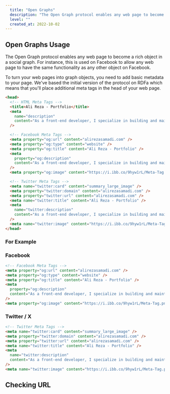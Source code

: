 ```yaml
---
  title: "Open Graphs"
  description: "The Open Graph protocol enables any web page to become a rich object in a social graph."
  level: ""
  created_at: 2022-10-02
---
```


## Open Graphs Usage

The Open Graph protocol enables any web page to become a rich object in a social graph. For instance, this is used on Facebook to allow any web page to have the same functionality as any other object on Facebook.

To turn your web pages into graph objects, you need to add basic metadata to your page. We've based the initial version of the protocol on RDFa which means that you'll place additional meta tags in the head of your web page.

```html title="index.html" showLineNumbers /Ali Reza - Portfolio/#g /alirezasamadi.com/#r {15,26}
<head>
  <!-- HTML Meta Tags -->
  <title>Ali Reza - Portfolio</title>
  <meta
    name="description"
    content="As a front-end developer, I specialize in building and maintaining the user interface of web applications."
  />

  <!-- Facebook Meta Tags -->
  <meta property="og:url" content="alirezasamadi.com" />
  <meta property="og:type" content="website" />
  <meta property="og:title" content="Ali Reza - Portfolio" />
  <meta
    property="og:description"
    content="As a front-end developer, I specialize in building and maintaining the user interface of web applications."
  />
  <meta property="og:image" content="https://i.ibb.co/9hyw1rL/Meta-Tag.png" />

  <!-- Twitter Meta Tags -->
  <meta name="twitter:card" content="summary_large_image" />
  <meta property="twitter:domain" content="alirezasamadi.com" />
  <meta property="twitter:url" content="alirezasamadi.com" />
  <meta name="twitter:title" content="Ali Reza - Portfolio" />
  <meta
    name="twitter:description"
    content="As a front-end developer, I specialize in building and maintaining the user interface of web applications."
  />
  <meta name="twitter:image" content="https://i.ibb.co/9hyw1rL/Meta-Tag.png" />
</head>
```

### For Example

<ComponentPreview name="my-open-graph" />

### Facebook

```html showLineNumbers{9}
<!-- Facebook Meta Tags -->
<meta property="og:url" content="alirezasamadi.com" />
<meta property="og:type" content="website" />
<meta property="og:title" content="Ali Reza - Portfolio" />
<meta
  property="og:description"
  content="As a front-end developer, I specialize in building and maintaining the user interface of web applications."
/>
<meta property="og:image" content="https://i.ibb.co/9hyw1rL/Meta-Tag.png" />
```

### Twitter / X

```html showLineNumbers{19}
<!-- Twitter Meta Tags -->
<meta name="twitter:card" content="summary_large_image" />
<meta property="twitter:domain" content="alirezasamadi.com" />
<meta property="twitter:url" content="alirezasamadi.com" />
<meta name="twitter:title" content="Ali Reza - Portfolio" />
<meta
  name="twitter:description"
  content="As a front-end developer, I specialize in building and maintaining the user interface of web applications."
/>
<meta name="twitter:image" content="https://i.ibb.co/9hyw1rL/Meta-Tag.png" />
```

## Checking URL

<ComponentPreview name="open-graph" />
